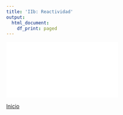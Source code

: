 ```yaml
---
title: 'IIb: Reactividad'
output:
  html_document:
    df_print: paged
---
```


<object data="Slides/IIb_Reactividad.pdf" width="750px" height="750px">
    <embed src="Slides/IIb_Reactividad.pdf">
    </embed>
</object>


[Inicio](index.html)

